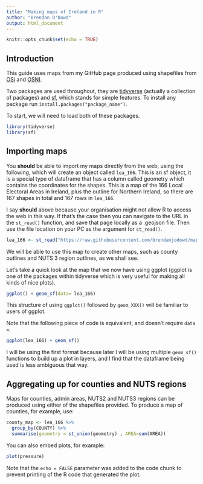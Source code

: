 ```yaml
---
title: "Making maps of Ireland in R"
author: "Brendan O'Dowd"
output: html_document
---
```


```r
knitr::opts_chunk$set(echo = TRUE)
```

## Introduction

This guide uses maps from my GitHub page produced using shapefiles from [OSi](https://data-osi.opendata.arcgis.com/) and [OSNI](https://www.spatialni.gov.uk/).
 
Two packages are used throughout, they are [tidyverse](https://tidyverse.tidyverse.org/) (actually a collection of packages) and [sf](https://r-spatial.github.io/sf/), which stands for simple features. To install any package run ```install.packages("package_name")```.

To start, we will need to load both of these packages.

```r
library(tidyverse)
library(sf)
```

## Importing maps

You **should** be able to import my maps directly from the web, using the following, which will create an object called ```lea_166```. This is an sf object, it is a special type of dataframe that has a column called geometry which contains the coordinates for the shapes. This is a map of the 166 Local Electoral Areas in Ireland, plus the outline for Northern Ireland, so there are 167 shapes in total and 167 rows in ```lea_166```.

I say **should** above because your organisation might not allow R to access the web in this way. If that's the case then you can navigate to the URL in the ```st_read()``` function, and save that page locally as a .geojson file. Then use the file location on your PC as the argument for ```st_read()```.


```r
lea_166 <- st_read("https://raw.githubusercontent.com/brendanjodowd/maps/main/lea_166.geojson")
```

We will be able to use this map to create other maps, such as county outlines and NUTS 3 region outlines, as we shall see.

Let's take a quick look at the map that we now have using ggplot (ggplot is one of the packages within tidyverse which is very useful for making all kinds of nice plots).

```r
ggplot() + geom_sf(data= lea_166)
```

This structure of using ```ggplot()``` followed by ```geom_XXX()``` will be familiar to users of ggplot. 

Note that the following piece of code is equivalent, and doesn't require ```data = ```:

```r
ggplot(lea_166) + geom_sf()
```

I will be using the first format because later I will be using multiple ```geom_sf()``` functions to build up a plot in layers, and I find that the dataframe being used is less ambiguous that way. 

 


## Aggregating up for counties and NUTS regions

Maps for counties, admin areas, NUTS2 and NUTS3 regions can be produced using either of the shapefiles provided. To produce a map of counties, for example, use:

```r
county_map <- lea_166 %>% 
  group_by(COUNTY) %>% 
  summarise(geometry = st_union(geometry) , AREA=sum(AREA))
```





You can also embed plots, for example:

```r
plot(pressure)
```

Note that the `echo = FALSE` parameter was added to the code chunk to prevent printing of the R code that generated the plot.
